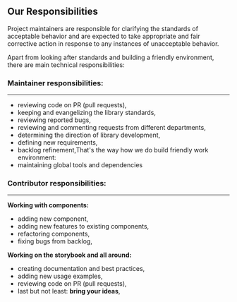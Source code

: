 
<Meta title="Community/Code Of Conduct/Responsibilities" />

## Our Responsibilities

Project maintainers are responsible for clarifying the standards of acceptable behavior and are expected to take
appropriate and fair corrective action in response to any instances of unacceptable behavior.

Apart from looking after standards and building a friendly environment, there are main technical responsibilities:

### Maintainer responsibilities:

<hr />

- reviewing code on PR (pull requests),
- keeping and evangelizing the library standards,
- reviewing reported bugs,
- reviewing and commenting requests from different departments,
- determining the direction of library development,
- defining new requirements,
- backlog refinement,That's the way how we do build friendly work environment:
- maintaining global tools and dependencies

### Contributor responsibilities:

<hr />

**Working with components:**

- adding new component,
- adding new features to existing components,
- refactoring components,
- fixing bugs from backlog,

**Working on the storybook and all around:**

- creating documentation and best practices,
- adding new usage examples,
- reviewing code on PR (pull requests),
- last but not least: **bring your ideas**,
